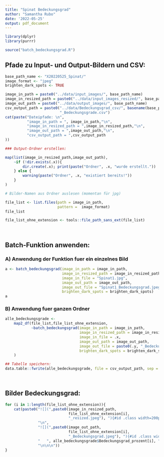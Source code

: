 ```yaml
---
title: "Spinat Bedeckungsgrad"
author: "Samantha Rubo"
date: '2022-05-25'
output: pdf_document
---
```


```r
library(dplyr)
library(purrr)
```

```r
source("batch_bedeckungsgrad.R")
```


## Pfade zu Input- und Output-Bildern und CSV:
```r
base_path_name <- "X20220525_Spinat/"
image_format <- "jpeg"
brighten_dark_spots <- TRUE
```

```r
image_in_path = paste0("../data/input_images/", base_path_name)
image_in_resized_path = paste0("../data/input_images_resized/", base_path_name)
image_out_path = paste0("../data/output_images/", base_path_name)
csv_output_path = paste0("../data/Bedeckungsgrad_csv/", basename(base_path_name), 
                         "_Bedeckungsgrade.csv")
cat(paste("Dateipfade: \n",
          "image_in_path = ", image_in_path,"\n",
          "image_in_resized_path = ",image_in_resized_path,"\n",
          "image_out_path = ",image_out_path,"\n",
          "csv_output_path = ",csv_output_path
))
```

```r
### Output-Ordner erstellen: 

map(list(image_in_resized_path,image_out_path),
    ~if (!dir.exists(.x)){
        dir.create(.x); print(paste("Ordner", .x, "wurde erstellt."))
    } else {
        warning(paste("Ordner", .x, "existiert bereits!"))
    }
)
```

```r
# Bilder-Namen aus Ordner auslesen (momentan für jpg)

file_list <- list.files(path = image_in_path, 
                        pattern =  image_format)
file_list

file_list_ohne_extension <- tools::file_path_sans_ext(file_list)
```
\

## Batch-Funktion anwenden:

### A) Anwendung der Funktion fuer ein einzelnes Bild
```r
a <- batch_bedeckungsgrad(image_in_path = image_in_path,
                          image_in_resized_path = image_in_resized_path,
                          image_in_file = "Spinat1.jpg", 
                          image_out_path = image_out_path,
                          image_out_file = "Spinat1_Bedeckungsgrad.jpeg",
                          brighten_dark_spots = brighten_dark_spots)
a
```

### B) Anwendung fuer ganzen Ordner
```r
alle_bedeckungsgrade <- 
    map2_df(file_list,file_list_ohne_extension,
            ~batch_bedeckungsgrad(image_in_path = image_in_path,
                                  image_in_resized_path = image_in_resized_path,
                                  image_in_file = .x, 
                                  image_out_path = image_out_path,
                                  image_out_file = paste0(.y, "_Bedeckungsgrad.jpeg"),
                                  brighten_dark_spots = brighten_dark_spots)
    )
```

```r
## Tabelle speichern:
data.table::fwrite(alle_bedeckungsgrade, file = csv_output_path, sep = ";")
```

\

## Bilder Bedeckungsgrad:
```r
for (i in 1:length(file_list_ohne_extension)){
    cat(paste0("![](",paste0(image_in_resized_path,
                             file_list_ohne_extension[i],
                             "_resized.jpeg"), "){#id .class width=200px}", 
               "\n",
               "![](",paste0(image_out_path,
                             file_list_ohne_extension[i],
                             "_Bedeckungsgrad.jpeg"), "){#id .class width=200px}",
               "   ", alle_bedeckungsgrade$Bedeckungsgrad_prozent[i], "%",
               "\n\n\n"))
}
```


